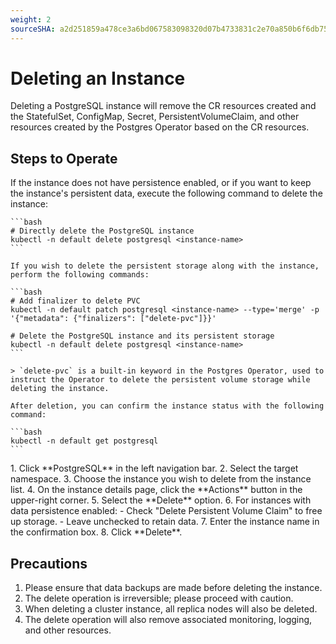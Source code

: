 ```yaml
---
weight: 2
sourceSHA: a2d251859a478ce3a6bd067583098320d07b4733831c2e70a850b6f6db75bb66
---
```


# Deleting an Instance

Deleting a PostgreSQL instance will remove the CR resources created and the StatefulSet, ConfigMap, Secret, PersistentVolumeClaim, and other resources created by the Postgres Operator based on the CR resources.

## Steps to Operate

<Tabs>
  <Tab label="Command Line Operations">
    If the instance does not have persistence enabled, or if you want to keep the instance's persistent data, execute the following command to delete the instance:

    ```bash
    # Directly delete the PostgreSQL instance
    kubectl -n default delete postgresql <instance-name>
    ```

    If you wish to delete the persistent storage along with the instance, perform the following commands:

    ```bash
    # Add finalizer to delete PVC
    kubectl -n default patch postgresql <instance-name> --type='merge' -p '{"metadata": {"finalizers": ["delete-pvc"]}}'

    # Delete the PostgreSQL instance and its persistent storage
    kubectl -n default delete postgresql <instance-name>
    ```

    > `delete-pvc` is a built-in keyword in the Postgres Operator, used to instruct the Operator to delete the persistent volume storage while deleting the instance.

    After deletion, you can confirm the instance status with the following command:

    ```bash
    kubectl -n default get postgresql
    ```
  </Tab>

  <Tab label="GUI Operations">
    1. Click **PostgreSQL** in the left navigation bar.
    2. Select the target namespace.
    3. Choose the instance you wish to delete from the instance list.
    4. On the instance details page, click the **Actions** button in the upper-right corner.
    5. Select the **Delete** option.
    6. For instances with data persistence enabled:
       - Check "Delete Persistent Volume Claim" to free up storage.
       - Leave unchecked to retain data.
    7. Enter the instance name in the confirmation box.
    8. Click **Delete**.
  </Tab>
</Tabs>

## Precautions

1. Please ensure that data backups are made before deleting the instance.
2. The delete operation is irreversible; please proceed with caution.
3. When deleting a cluster instance, all replica nodes will also be deleted.
4. The delete operation will also remove associated monitoring, logging, and other resources.
